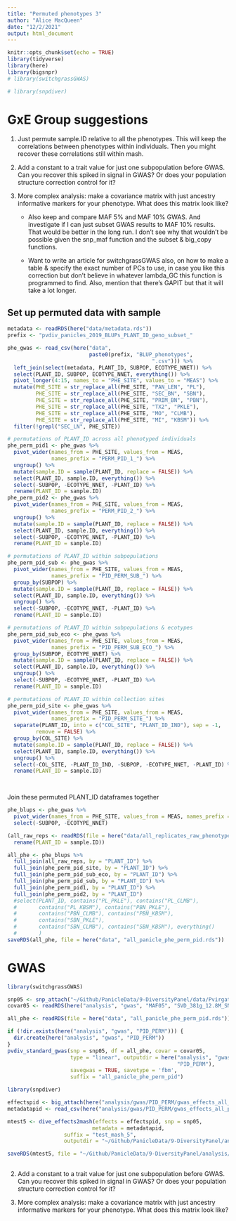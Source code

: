 ```yaml
---
title: "Permuted phenotypes 3"
author: "Alice MacQueen"
date: "12/2/2021"
output: html_document
---
```


```r
knitr::opts_chunk$set(echo = TRUE)
library(tidyverse)
library(here)
library(bigsnpr)
# library(switchgrassGWAS)

# library(snpdiver)

```

# GxE Group suggestions

1. Just permute sample.ID relative to all the phenotypes. This will keep the correlations between phenotypes within individuals. Then you might recover these correlations still within mash.

2. Add a constant to a trait value for just one subpopulation before GWAS. Can you recover this spiked in signal in GWAS? Or does your population structure correction control for it?

3. More complex analysis: make a covariance matrix with just ancestry informative markers for your phenotype. What does this matrix look like?

    * Also keep and compare MAF 5% and MAF 10% GWAS. And investigate if I can just subset GWAS results to MAF 10% results. That would be better in the long run. I don't see why that wouldn't be possible given the snp_maf function and the subset & big_copy functions.

    * Want to write an article for switchgrassGWAS also, on how to make a table & specify the exact number of PCs to use, in case you like this correction but don't believe in whatever lambda_GC this function is programmed to find. Also, mention that there's GAPIT but that it will take a lot longer. 

## Set up permuted data with sample
```r
metadata <- readRDS(here("data/metadata.rds"))
prefix <- "pvdiv_panicles_2019_BLUPs_PLANT_ID_geno_subset_"

phe_gwas <- read_csv(here("data", 
                          paste0(prefix, "BLUP_phenotypes",
                                              ".csv"))) %>%
  left_join(select(metadata, PLANT_ID, SUBPOP, ECOTYPE_NNET)) %>%
  select(PLANT_ID, SUBPOP, ECOTYPE_NNET, everything()) %>% 
  pivot_longer(4:15, names_to = "PHE_SITE", values_to = "MEAS") %>%
  mutate(PHE_SITE = str_replace_all(PHE_SITE, "PAN_LEN", "PL"),
         PHE_SITE = str_replace_all(PHE_SITE, "SEC_BN", "SBN"),
         PHE_SITE = str_replace_all(PHE_SITE, "PRIM_BN", "PBN"),
         PHE_SITE = str_replace_all(PHE_SITE, "TX2", "PKLE"),
         PHE_SITE = str_replace_all(PHE_SITE, "MO", "CLMB"),
         PHE_SITE = str_replace_all(PHE_SITE, "MI", "KBSM")) %>%
  filter(!grepl("SEC_LN", PHE_SITE)) 
```

```r
# permutations of PLANT_ID across all phenotyped individuals
phe_perm_pid1 <- phe_gwas %>%
  pivot_wider(names_from = PHE_SITE, values_from = MEAS, 
              names_prefix = "PERM_PID_1_") %>%
  ungroup() %>%
  mutate(sample.ID = sample(PLANT_ID, replace = FALSE)) %>%
  select(PLANT_ID, sample.ID, everything()) %>%
  select(-SUBPOP, -ECOTYPE_NNET, -PLANT_ID) %>%
  rename(PLANT_ID = sample.ID)
phe_perm_pid2 <- phe_gwas %>%
  pivot_wider(names_from = PHE_SITE, values_from = MEAS, 
              names_prefix = "PERM_PID_2_") %>%
  ungroup() %>%
  mutate(sample.ID = sample(PLANT_ID, replace = FALSE)) %>%
  select(PLANT_ID, sample.ID, everything()) %>%
  select(-SUBPOP, -ECOTYPE_NNET, -PLANT_ID) %>%
  rename(PLANT_ID = sample.ID)

# permutations of PLANT_ID within subpopulations
phe_perm_pid_sub <- phe_gwas %>%
  pivot_wider(names_from = PHE_SITE, values_from = MEAS, 
              names_prefix = "PID_PERM_SUB_") %>%
  group_by(SUBPOP) %>%
  mutate(sample.ID = sample(PLANT_ID, replace = FALSE)) %>%
  select(PLANT_ID, sample.ID, everything()) %>%
  ungroup() %>%
  select(-SUBPOP, -ECOTYPE_NNET, -PLANT_ID) %>%
  rename(PLANT_ID = sample.ID)

# permutations of PLANT_ID within subpopulations & ecotypes
phe_perm_pid_sub_eco <- phe_gwas %>%
  pivot_wider(names_from = PHE_SITE, values_from = MEAS, 
              names_prefix = "PID_PERM_SUB_ECO_") %>%
  group_by(SUBPOP, ECOTYPE_NNET) %>%
  mutate(sample.ID = sample(PLANT_ID, replace = FALSE)) %>%
  select(PLANT_ID, sample.ID, everything()) %>%
  ungroup() %>%
  select(-SUBPOP, -ECOTYPE_NNET, -PLANT_ID) %>%
  rename(PLANT_ID = sample.ID)

# permutations of PLANT_ID within collection sites
phe_perm_pid_site <- phe_gwas %>%
  pivot_wider(names_from = PHE_SITE, values_from = MEAS, 
              names_prefix = "PID_PERM_SITE_") %>%
  separate(PLANT_ID, into = c("COL_SITE", "PLANT_ID_IND"), sep = -1, 
         remove = FALSE) %>%
  group_by(COL_SITE) %>%
  mutate(sample.ID = sample(PLANT_ID, replace = FALSE)) %>%
  select(PLANT_ID, sample.ID, everything()) %>%
  ungroup() %>%
  select(-COL_SITE, -PLANT_ID_IND, -SUBPOP, -ECOTYPE_NNET, -PLANT_ID) %>%
  rename(PLANT_ID = sample.ID)

 
```

Join these permuted PLANT_ID dataframes together
```r
phe_blups <- phe_gwas %>%
  pivot_wider(names_from = PHE_SITE, values_from = MEAS, names_prefix = "BLUP_") %>%
  select(-SUBPOP, -ECOTYPE_NNET)

(all_raw_reps <- readRDS(file = here("data/all_replicates_raw_phenotypes_geno_subset.rds")) %>%
  rename(PLANT_ID = sample.ID))

all_phe <- phe_blups %>%
  full_join(all_raw_reps, by = "PLANT_ID") %>%
  full_join(phe_perm_pid_site, by = "PLANT_ID") %>%
  full_join(phe_perm_pid_sub_eco, by = "PLANT_ID") %>%
  full_join(phe_perm_pid_sub, by = "PLANT_ID") %>%
  full_join(phe_perm_pid1, by = "PLANT_ID") %>%
  full_join(phe_perm_pid2, by = "PLANT_ID") 
  #select(PLANT_ID, contains("PL_PKLE"), contains("PL_CLMB"), 
  #       contains("PL_KBSM"), contains("PBN_PKLE"),
  #       contains("PBN_CLMB"), contains("PBN_KBSM"), 
  #       contains("SBN_PKLE"),
  #       contains("SBN_CLMB"), contains("SBN_KBSM"), everything()
  #       )
saveRDS(all_phe, file = here("data", "all_panicle_phe_perm_pid.rds"))

```


# GWAS

```r
library(switchgrassGWAS)

snp05 <- snp_attach("~/Github/PanicleData/9-DiversityPanel/data/Pvirgatum_V5_GWAS_381g_PanicleData_subset_maf_0.05.rds")
covar05 <- readRDS(here("analysis", "gwas", "MAF05", "SVD_381g_12.8M_SNPs_15PCs.rds"))

all_phe <- readRDS(file = here("data", "all_panicle_phe_perm_pid.rds"))

if (!dir.exists(here("analysis", "gwas", "PID_PERM"))) {
  dir.create(here("analysis", "gwas", "PID_PERM"))
}
pvdiv_standard_gwas(snp = snp05, df = all_phe, covar = covar05, 
                    type = "linear", outputdir = here("analysis", "gwas",
                                                      "PID_PERM"), 
                    savegwas = TRUE, savetype = 'fbm', 
                    suffix = "all_panicle_phe_perm_pid")

```

```r
library(snpdiver)

effectspid <- big_attach(here("analysis/gwas/PID_PERM/gwas_effects_all_panicle_phe_perm_pid.rds"))
metadatapid <- read_csv(here("analysis/gwas/PID_PERM/gwas_effects_all_panicle_phe_perm_pid_associated_metadata.csv"))

mtest5 <- dive_effects2mash(effects = effectspid, snp = snp05, 
                           metadata = metadatapid, 
                  suffix = "test_mash_5", 
                  outputdir = "~/Github/PanicleData/9-DiversityPanel/analysis/gwas/PID_PERM")

saveRDS(mtest5, file = "~/Github/PanicleData/9-DiversityPanel/analysis/gwas/PID_PERM/Mash_output_all_panicle_phe_perm_pid.rds" )
        

```


2. Add a constant to a trait value for just one subpopulation before GWAS. Can you recover this spiked in signal in GWAS? Or does your population structure correction control for it?

3. More complex analysis: make a covariance matrix with just ancestry informative markers for your phenotype. What does this matrix look like?